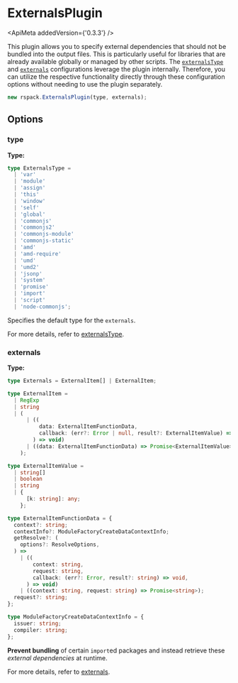 
# ExternalsPlugin

<ApiMeta addedVersion={'0.3.3'} />

This plugin allows you to specify external dependencies that should not be bundled into the output files. This is particularly useful for libraries that are already available globally or managed by other scripts.
The [`externalsType`](/config/externals#externalstype) and [`externals`](/config/externals#externals-1) configurations leverage the plugin internally. Therefore, you can utilize the respective functionality directly through these configuration options without needing to use the plugin separately.

```js
new rspack.ExternalsPlugin(type, externals);
```

## Options

### type

**Type:**

```ts
type ExternalsType =
  | 'var'
  | 'module'
  | 'assign'
  | 'this'
  | 'window'
  | 'self'
  | 'global'
  | 'commonjs'
  | 'commonjs2'
  | 'commonjs-module'
  | 'commonjs-static'
  | 'amd'
  | 'amd-require'
  | 'umd'
  | 'umd2'
  | 'jsonp'
  | 'system'
  | 'promise'
  | 'import'
  | 'script'
  | 'node-commonjs';
```

Specifies the default type for the `externals`.

For more details, refer to [externalsType](/config/externals#externalstype).

### externals

**Type:**

```ts
type Externals = ExternalItem[] | ExternalItem;

type ExternalItem =
  | RegExp
  | string
  | (
      | ((
          data: ExternalItemFunctionData,
          callback: (err?: Error | null, result?: ExternalItemValue) => void,
        ) => void)
      | ((data: ExternalItemFunctionData) => Promise<ExternalItemValue>)
    );

type ExternalItemValue =
  | string[]
  | boolean
  | string
  | {
      [k: string]: any;
    };

type ExternalItemFunctionData = {
  context?: string;
  contextInfo?: ModuleFactoryCreateDataContextInfo;
  getResolve?: (
    options?: ResolveOptions,
  ) =>
    | ((
        context: string,
        request: string,
        callback: (err?: Error, result?: string) => void,
      ) => void)
    | ((context: string, request: string) => Promise<string>);
  request?: string;
};

type ModuleFactoryCreateDataContextInfo = {
  issuer: string;
  compiler: string;
};
```

**Prevent bundling** of certain `import`ed packages and instead retrieve these _external dependencies_ at runtime.

For more details, refer to [externals](/config/externals#externals-1).
